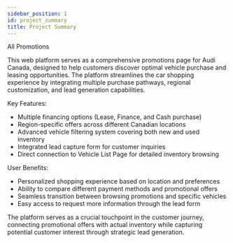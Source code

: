 ```yaml
---
sidebar_position: 1
id: project_summary
title: Project Summary
---
```


All Promotions

This web platform serves as a comprehensive promotions page for Audi Canada, designed to help customers discover optimal vehicle purchase and leasing opportunities. The platform streamlines the car shopping experience by integrating multiple purchase pathways, regional customization, and lead generation capabilities.

Key Features:

- Multiple financing options (Lease, Finance, and Cash purchase)
- Region-specific offers across different Canadian locations
- Advanced vehicle filtering system covering both new and used inventory
- Integrated lead capture form for customer inquiries
- Direct connection to Vehicle List Page for detailed inventory browsing

User Benefits:

- Personalized shopping experience based on location and preferences
- Ability to compare different payment methods and promotional offers
- Seamless transition between browsing promotions and specific vehicles
- Easy access to request more information through the lead form

The platform serves as a crucial touchpoint in the customer journey, connecting promotional offers with actual inventory while capturing potential customer interest through strategic lead generation.
